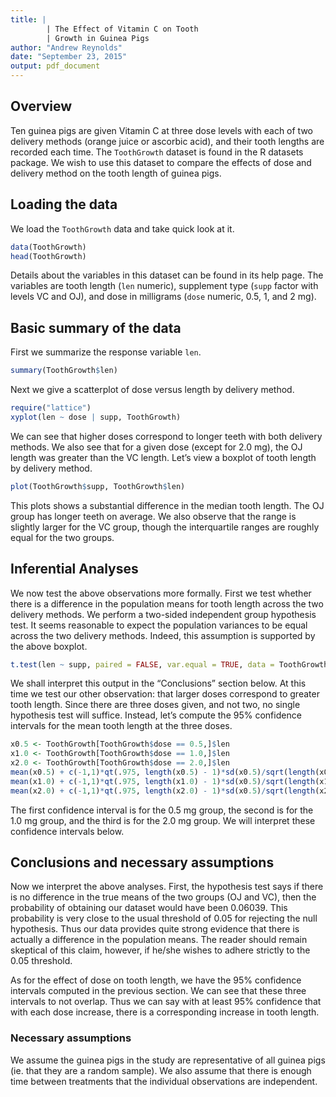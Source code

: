 ```yaml
---
title: | 
        | The Effect of Vitamin C on Tooth 
        | Growth in Guinea Pigs
author: "Andrew Reynolds"
date: "September 23, 2015"
output: pdf_document
---
```


## Overview

Ten guinea pigs are given Vitamin C at three dose levels with each of two delivery methods (orange juice or ascorbic acid), and their tooth lengths are recorded each time. The `ToothGrowth` dataset is found in the R datasets package. We wish to use this dataset to compare the effects of dose and delivery method on the tooth length of guinea pigs.

## Loading the data

We load the `ToothGrowth` data and take quick look at it.

```r
data(ToothGrowth)
head(ToothGrowth)
```

Details about the variables in this dataset can be found in its help page. The variables are tooth length (`len` numeric), supplement type (`supp` factor with levels VC and OJ), and dose in milligrams (`dose` numeric, 0.5, 1, and 2 mg).

## Basic summary of the data

First we summarize the response variable `len`.

```r
summary(ToothGrowth$len)
```

Next we give a scatterplot of dose versus length by delivery method.

```r
require("lattice")
xyplot(len ~ dose | supp, ToothGrowth)
```

We can see that higher doses correspond to longer teeth with both delivery methods. We also see that for a given dose (except for 2.0 mg), the OJ length was greater than the VC length. Let's view a boxplot of tooth length by delivery method.

```r
plot(ToothGrowth$supp, ToothGrowth$len)
```

This plots shows a substantial difference in the median tooth length. The OJ group has longer teeth on average. We also observe that the range is slightly larger for the VC group, though the interquartile ranges are roughly equal for the two groups. 

## Inferential Analyses

We now test the above observations more formally. First we test whether there is a difference in the population means for tooth length across the two delivery methods. We perform a two-sided independent group hypothesis test. It seems reasonable to expect the population variances to be equal across the two delivery methods. Indeed, this assumption is supported by the above boxplot.

```r
t.test(len ~ supp, paired = FALSE, var.equal = TRUE, data = ToothGrowth)
```

We shall interpret this output in the "Conclusions" section below. At this time we test our other observation: that larger doses correspond to greater tooth length. Since there are three doses given, and not two, no single hypothesis test will suffice. Instead, let's compute the 95% confidence intervals for the mean tooth length at the three doses.

```r
x0.5 <- ToothGrowth[ToothGrowth$dose == 0.5,]$len
x1.0 <- ToothGrowth[ToothGrowth$dose == 1.0,]$len
x2.0 <- ToothGrowth[ToothGrowth$dose == 2.0,]$len 
mean(x0.5) + c(-1,1)*qt(.975, length(x0.5) - 1)*sd(x0.5)/sqrt(length(x0.5))
mean(x1.0) + c(-1,1)*qt(.975, length(x1.0) - 1)*sd(x0.5)/sqrt(length(x1.0))
mean(x2.0) + c(-1,1)*qt(.975, length(x2.0) - 1)*sd(x0.5)/sqrt(length(x2.0))
```

The first confidence interval is for the 0.5 mg group, the second is for the 1.0 mg group, and the third is for the 2.0 mg group. We will interpret these confidence intervals below.

## Conclusions and necessary assumptions

Now we interpret the above analyses. First, the hypothesis test says if there is no difference in the true means of the two groups (OJ and VC), then the probability of obtaining our dataset would have been 0.06039. This probability is very close to the usual threshold of 0.05 for rejecting the null hypothesis. Thus our data provides quite strong evidence that there is actually a difference in the population means. The reader should remain skeptical of this claim, however, if he/she wishes to adhere strictly to the 0.05 threshold.

As for the effect of dose on tooth length, we have the 95% confidence intervals computed in the previous section. We can see that these three intervals to not overlap. Thus we can say with at least 95% confidence that with each dose increase, there is a corresponding increase in tooth length.

### Necessary assumptions

We assume the guinea pigs in the study are representative of all guinea pigs (ie. that they are a random sample). We also assume that there is enough time between treatments that the individual observations are independent. 